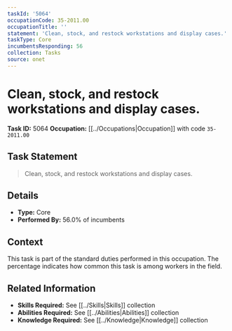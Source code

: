 ```yaml
---
taskId: '5064'
occupationCode: 35-2011.00
occupationTitle: ''
statement: 'Clean, stock, and restock workstations and display cases.'
taskType: Core
incumbentsResponding: 56
collection: Tasks
source: onet
---
```

# Clean, stock, and restock workstations and display cases.

**Task ID:** 5064
**Occupation:** [[../Occupations|Occupation]] with code `35-2011.00`

## Task Statement

> Clean, stock, and restock workstations and display cases.

## Details

- **Type:** Core
- **Performed By:** 56.0% of incumbents

## Context

This task is part of the standard duties performed in this occupation. The percentage indicates how common this task is among workers in the field.

## Related Information

- **Skills Required:** See [[../Skills|Skills]] collection
- **Abilities Required:** See [[../Abilities|Abilities]] collection
- **Knowledge Required:** See [[../Knowledge|Knowledge]] collection
